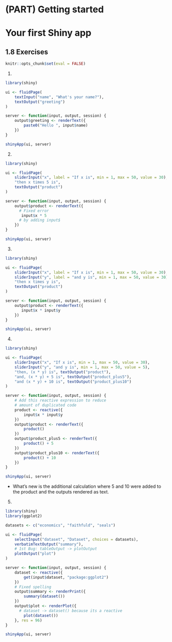 # (PART) Getting started {-} 

# Your first Shiny app

## 1.8 Exercises {-}

```r
knitr::opts_chunk$set(eval = FALSE)
```


1. 
```r
library(shiny)

ui <- fluidPage(
    textInput("name", "What's your name?"),
    textOutput("greeting")
)

server <- function(input, output, session) {
    output$greeting <- renderText({
        paste0("Hello ", input$name)
    })
}

shinyApp(ui, server)
```


2.
```r
library(shiny)

ui <- fluidPage(
    sliderInput("x", label = "If x is", min = 1, max = 50, value = 30),
    "then x times 5 is",
    textOutput("product")
)

server <- function(input, output, session) {
    output$product <- renderText({ 
      # Fixed error
       input$x * 5
      # by adding input$ 
    })
}

shinyApp(ui, server)
```


3.
```r
library(shiny)

ui <- fluidPage(
    sliderInput("x", label = "If x is", min = 1, max = 50, value = 30),
    sliderInput("y", label = "and y is", min = 1, max = 50, value = 30),
    "then x times y is",
    textOutput("product")
)

server <- function(input, output, session) {
    output$product <- renderText({ 
       input$x * input$y
    })
}

shinyApp(ui, server)
```


4. 
```r
library(shiny)

ui <- fluidPage(
    sliderInput("x", "If x is", min = 1, max = 50, value = 30),
    sliderInput("y", "and y is", min = 1, max = 50, value = 5),
    "then, (x * y) is", textOutput("product"),
    "and, (x * y) + 5 is", textOutput("product_plus5"),
    "and (x * y) + 10 is", textOutput("product_plus10")
)

server <- function(input, output, session) {
    # Add this reactive expression to reduce 
    # amount of duplicated code
    product <- reactive({
        input$x * input$y
    })
    output$product <- renderText({ 
        product()
    })
    output$product_plus5 <- renderText({ 
        product() + 5
    })
    output$product_plus10 <- renderText({ 
        product() + 10
    })
}

shinyApp(ui, server)
```

- What's new is the additional calculation where 5 and 10 were added to the product and the outputs rendered as text.


5.
```r
library(shiny)
library(ggplot2)

datasets <- c("economics", "faithfuld", "seals")

ui <- fluidPage(
    selectInput("dataset", "Dataset", choices = datasets),
    verbatimTextOutput("summary"),
    # 1st Bug: tableOutput -> plotOutput
    plotOutput("plot")
)

server <- function(input, output, session) {
    dataset <- reactive({
        get(input$dataset, "package:ggplot2")
    })
    # Fixed spelling
    output$summary <- renderPrint({
        summary(dataset())
    })
    output$plot <- renderPlot({
      # dataset -> dataset() because its a reactive
        plot(dataset())
    }, res = 96)
}

shinyApp(ui, server)
```

